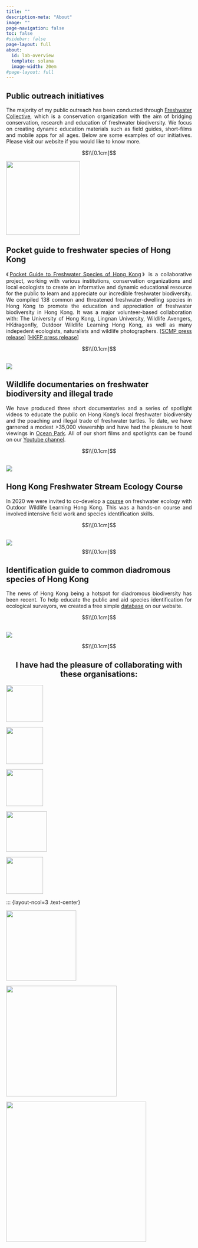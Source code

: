 ```yaml
---
title: ""
description-meta: "About"
image: ""
page-navigation: false
toc: false
#sidebar: false
page-layout: full
about:
  id: lab-overview
  template: solana
  image-width: 20em
#page-layout: full
---
```


:::: {layout="[ 60,-5, 40 ]"}

::: {#first-column}
<h2 style="text-align: left;">Public outreach initiatives</h2>

<p style="text-align: justify;">The majority of my public outreach has been conducted through [Freshwater Collective](https://www.freshwatercollective.org), which is a conservation organization with the aim of bridging conservation, research and education of freshwater biodiversity. We focus on creating dynamic education materials such as field guides, short-films and mobile apps for all ages. Below are some examples of our initiatives. Please visit our website if you would like to know more. </p>

$$\\[0.1cm]$$

:::

::: {#second-column .text-center}
[![](files/images/Logos/FWClogo.png){width="200px"fig-align="center"}](https://www.freshwatercollective.org)
:::


::::

:::: {layout="[ 60,-5, 40 ]"}

::: {#first-column}
<h2 style="text-align: left;">Pocket guide to freshwater species of Hong Kong</h2>

<p style="text-align: justify;">《[Pocket Guide to Freshwater Species of Hong Kong](https://apps.apple.com/is/app/freshwater-species-hong-kong/id1540616520)》 is a collaborative project, working with various institutions, conservation organizations and local ecologists to create an informative and dynamic educational resource for the public to learn and appreciate our incredible freshwater biodiversity. We compiled 138 common and threatened freshwater-dwelling species in Hong Kong to promote the education and appreciation of freshwater biodiversity in Hong Kong. It was a major volunteer-based collaboration with: The University of Hong Kong, Lingnan University, Wildlife Avengers, HKdragonfly, Outdoor Wildlife Learning Hong Kong, as well as many indepedent ecologists, naturalists and wildlife photographers. [[SCMP press release](https://www.scmp.com/magazines/post-magazine/short-reads/article/3112412/quick-guide-hong-kongs-freshwater-animals-app?module=perpetual_scroll_0&pgtype=article)\] [[HKFP press release](https://hongkongfp.com/2020/11/30/now-streaming-an-app-guide-to-the-unique-wildlife-in-hong-kong-waterways/)\]</p>

$$\\[0.1cm]$$

:::

::: {#second-column}
<br>![](files/images/App_preview.avif)

:::

::::

:::: {layout="[ 60,-5, 40 ]"}

::: {#first-column}
<h2 style="text-align: left;">Wildlife documentaries on freshwater biodiversity and illegal trade</h2>

<p style="text-align: justify;">We have produced three short documentaries and a series of spotlight videos to educate the public on Hong Kong's local freshwater biodiversity and the poaching and illegal trade of freshwater turtles. To date, we have garnered a modest >35,000 viewership and have had the pleasure to host viewings in [Ocean Park](https://www.oceanpark.com.hk/en). All of our short films and spotlights can be found on our [Youtube channel](https://www.youtube.com/@FreshwaterCollective/videos). </p>

$$\\[0.1cm]$$

:::

::: {#second-column}
<br>![](files/images/Turtle_Film_FWC.jpg)
:::

::::

:::: {layout="[ 60,-5, 40 ]"}

::: {#first-column}
<h2 style="text-align: left;">Hong Kong Freshwater Stream Ecology Course</h2>

<p style="text-align: justify;">In 2020 we were invited to co-develop a [course](https://www.owlhk.org/en/ecology-training/freshwater-stream-ecology-course/0250001/Hong+Kong+Freshwater+Stream+Ecology+Course) on freshwater ecology with Outdoor Wildlife Learning Hong Kong. This was a hands-on course and involved intensive field work and species identification skills. </p>

$$\\[0.1cm]$$

:::

::: {#second-column}
<br>![](files/images/OWLHK course.avif)
$$\\[0.1cm]$$
:::

::::

:::: {layout="[ 60,-5, 40 ]"}

::: {#first-column}
<h2 style="text-align: left;">Identification guide to common diadromous species of Hong Kong</h2>

<p style="text-align: justify;">The news of Hong Kong being a hotspot for diadromous biodiversity has been recent. To help educate the public and aid species identification for ecological surveyors, we created a free simple [database](https://www.freshwatercollective.org/species-database) on our website.</p>

$$\\[0.1cm]$$

:::

::: {#second-column}
<br>![](files/images/freshwaterdatabase.png)
:::

::::

$$\\[0.1cm]$$
<h2 style="text-align: center;">I have had the pleasure of collaborating with these organisations:</h2>

::: {layout-ncol=5 .text-center}

[![](files/images/Logos/hkulogo.jpg){width=100}](https://www.hku.hk/)

[![](files/images/Logos/Lingnanlogo){width=100}](https://www.ln.edu.hk/)

[![](files/images/Logos/wildlifeillustrationlogo.avif){width=100}](https://www.facebook.com/Wildlifeillustrations.hk/)

[![](files/images/Logos/WWFlogo.jpg){width=110}](https://www.wwf.org.hk/en/)

[![](files/images/Logos/hkdragonflylogo.avif){width=100}](https://en.hkdragonfly.com/)
:::

::: {layout-ncol=3 .text-center}

[![](files/images/Logos/OWLHKlogo.avif){width=190}](https://www.owlhk.org/en/index)

[![](files/images/Logos/AFCDlogo.avif){width=300}](https://www.afcd.gov.hk/english/index.html)

[![](files/images/Logos/hkherplogo.avif){width=380}](https://en.hkherp.org.hk/home)